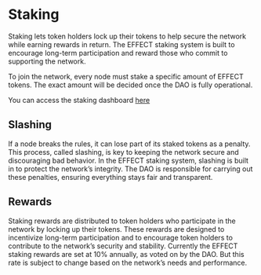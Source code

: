# Staking

Staking lets token holders lock up their tokens to help secure the network while earning rewards in return. The EFFECT staking system is built to encourage long-term participation and reward those who commit to supporting the network.

To join the network, every node must stake a specific amount of EFFECT tokens. The exact amount will be decided once the DAO is fully operational.

You can access the staking dashboard [here](https://portal.effect.ai/stake)

## Slashing

If a node breaks the rules, it can lose part of its staked tokens as a penalty. This process, called slashing, is key to keeping the network secure and discouraging bad behavior. In the EFFECT staking system, slashing is built in to protect the network’s integrity. The DAO is responsible for carrying out these penalties, ensuring everything stays fair and transparent.

## Rewards

Staking rewards are distributed to token holders who participate in the network by locking up their tokens. These rewards are designed to incentivize long-term participation and to encourage token holders to contribute to the network’s security and stability. Currently the EFFECT staking rewards are set at 10% annually, as voted on by the DAO. But this rate is subject to change based on the network’s needs and performance.
